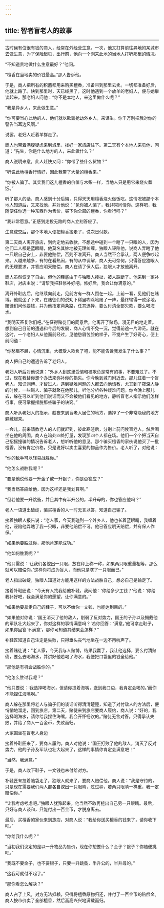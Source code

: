 ```yaml
---
---
---
```

title: 智者盲老人的故事
---





* * *





古时候有位很有钱的商人，经常在外经营生意。一次，他又打算前往异地的某城市去做生意，为了保险起见，出行前，他向一个刚来此地的当地人打听那里的情况。

“不知道贵地做什么生意最好？”他问。

“檀香在当地卖的价钱最高。”那人告诉他。

于是，商人把所有的积蓄都用来购买檀香，准备带到那里去卖。一切都准备好后，他就上路了。快到那里时，天已经黑了，这时他遇到一个放羊的老妇人，便与她攀谈起来。那老妇人问他：“你不是本地人，来这里做什么呢？”

“我是异乡人，来此做生意。”

“你可要当心此地的人，他们就以欺骗抢劫外乡人，来谋生。你千万别把我对你的警告当耳边风啊。”

说罢，老妇人赶着羊群走了。

商人也带着满腹疑虑来到城里，找好一家旅店住下。第二天有个本地人来见他，问道：“先生，你是什么地方的人，来此做什么？”

商人说明来意，此人赶快又问：“你带了些什么货物？”

“听说此地檀香行情好，因此我带了大量的檀香来。”

“你被人骗了。其实我们这儿檀香的价值与木柴一样，当地人只是用它来烧火煮饭。”

听了那人的话，商人感到十分后悔，只得天天用檀香烧火做饭吃。这情况被那个本地人知道后，又来找他，并对他说：“见你被人骗了，我非常同情你。这样吧，我随便任你选一种东西作为售价，买下你全部的檀香，你看行吗？”

“我非常愿意。”正感到走投无路的商人立刻答应了。

生意成交后，那个本地人便把檀香搬走了，说次日付款。

第二天商人离开旅店，到约定地去收款，不想途中碰到一个瞎了一只眼的人，因为他们二人都是蓝眼睛，他莫名其妙地被无理纠缠。独眼人诬陷他，说商人弄瞎了他一只眼自己安上，非要他赔偿，否则不准离开。商人当然不会承认，两人便争吵起来。人越来越多，有的在看热闹，有的从中调解，商人无可奈何，只得答应独眼人的无理要求，并答应明天赔偿。商人在请了保人后，独眼人才﻿放他离开。

商人虽然恢复了自由，但他的鞋底由于与独眼人拽扯，被人踩断了。他来到一家补鞋店，对店主说：“请帮我把鞋修补好吧。修好后，我会让你满意的。”

离开补鞋店后，他继续向前走，见前方有一群人围在一起。上前一看，见他们在赌博。他就坐了下来，在赌徒们的说劝下稀里糊涂地赌了一阵，最终输得一败涂地。赌徒们问他要钱，并为他指定两条路，任其选择，要么付清全部欠款，要么喝海水。

“我明天答复你们吧。”在征得赌徒们的同意后，他离开了赌场，漫无目的地走着。想到自己目前的遭遇和今后的发展，商人心情不免一沉，觉得前途一片渺茫。就在这时，一个老妇人从他面前经过，见他愁眉苦脸的样子，不觉产生了好奇心，便上前问道：

“你愁眉不展，心情沉重，大概受人欺负了吧，能不能告诉我发生了什么事？”

商人把自己的遭遇告诉了老妇人。

老妇人听后对他说道：“外乡人到这里受骗和被欺负是常有的事，不要难过了。不过，现在我替你想个办法来弥补你的损失。你今晚到城门附近去，那儿住着一个盲老人，知识渊博、才智过人。遇到疑难问题的人都去向他请教，尤其到了夜深人静的时候，一些贼人、骗子就聚在他那儿，听他分析各种疑难问题。你今晚上那儿去，躲在可以听到他们说话而又不会被他们看见的地方，静听盲老人指示他们怎样行事，便可掌握摆脱那些骗子的诀窍。”

商人听从老妇人的指示，趁夜来到盲老人居住的地方，选择了一个非常隐秘的地方躲藏起来。

一会儿，前来请教老人的人们就赶到，彼此寒暄后，分别上前问候盲老人，然后围坐在他的周围。商人在暗处四处打量，发现那四个人都在场。他们一个个把当天自己招摇撞骗的情况告诉老人，想听听他的意见。那个骗买檀香的家伙说他买了一批檀香，没有肯定价格，只是说好以卖主喜爱的物品作为售价。老人听了，对他说：

“你的敌手可以轻易战胜你。”

“他怎么战胜我呢？”

“要是他说他要一升金子或一升银子，你是否答应？”

“我当然答应给他，因为这样还是我划算啊。”

“但若他要一升跳蚤，并且其中有半升公的，半升母的，你也答应他吗？”

老人一语道出破绽，骗买檀香的人一时无言以答，知道自己输了。

接着独眼人报告说：“老人家，今天我碰到一个外乡人，他也长着蓝眼睛，我缠着他，诬陷他弄瞎了我一只眼，非要他赔偿不可。他已答应明天赔偿，并有保人作保。”

“如果他要胜过你，那他肯定能成功。”

“他如何胜我呢？”

“他只需说：‘让我们各挖出一只眼，放在秤上称一称，如果两只眼重量相等，那么就可以赔偿你。’这样你将成为盲人，而他只是瞎了一只眼而已。”

老人指出破绽，独眼人知道对方能用这样的方法战胜自己，想必自己是输定了。

接着补鞋匠说：“今天有人找我给他补鞋，我问他：‘你给多少工钱？’他说：‘你给我补好吧，我会满足你的愿望，让你满意的。’”

“如果他要拿走自己的鞋子，可以不给你一文钱，也能达到目的。”

“如果他对你说：‘国王消灭了他的敌人，削弱了反对势力，国王的子孙以及拥戴他的军队壮大起来了，你对这样的事情满意吗？’若你回答：‘满意。’他可拿走鞋子，如果你回答‘不满意’，那你可知道其结果会怎样？”

补鞋匠知道自己注定是失败，只得垂头丧气地坐在一边不再吭声了。

接着赌徒说：“老人家，今天我与人赌博，结果我赢了，我让他选择，要么付清赌债，要么去喝海水，并讲好他若喝了海水，我便把口袋里的钱全给他。”

“那他是有机会战胜你的。”

“他怎么胜过我呢？”

“他只要说：‘我选择喝海水，但请你提着海嘴，送到我口边，我肯定会喝的。’而你不能捏住海嘴啊。”

商人躲在那里将老人与骗子们的谈话听得清清楚楚，知道了对付敌人的方法后，便悄悄地溜走，回到旅店。第二天，赌徒来到旅﻿店要商人履约，商人说：“好的，我选择喝海水，请你给我捏住海嘴，我会开怀畅饮的。”赌徒无言对答，只得承认失败，并给了商人一百金币，失败而归。



大家围坐在盲老人身边

接着补鞋匠来了，要商人履约。商人对他说：“国王打败了他的敌人，消灭了反对势力，他的子孙及军队也壮大起来了，这样的事情你肯定会满意吧！”

“当然，我满意。”

于是，商人收下鞋子，一文钱也未付给对方。

补鞋匠耷拉着脑袋走了，独眼人就来了，要商人赔偿他。商人说：“我是守约的，只是现在需要我们两人都各自挖出一只眼睛，过过秤，若两只眼睛一样重，我一定赔偿你。”

“让我考虑考虑吧。”独眼人犹豫起来。他当然不敢再挖出自己另一只眼睛。最后，只好与商人谈和，只能付出一百金币，才脱身离去。

最后，买檀香的家伙来到旅店，对商人说：“我给你送买檀香的钱来了，请你收下吧。”

“你给我什么呢？”

“当初我们议定的是以一升物品为售价，现在你想要什么？金子？银子？你随便挑吧。”

“我既不要金子，也不要银子，只要一升跳蚤，半升公的，半升母的。”

“这我可就付不起了。”

“那你看怎么解决？”

商人占了上风，对方无法抵赖，只得将檀香原物归还，并付了一百金币的赔偿金。商人按市价卖了全部檀香，然后高高兴兴地满载而归。